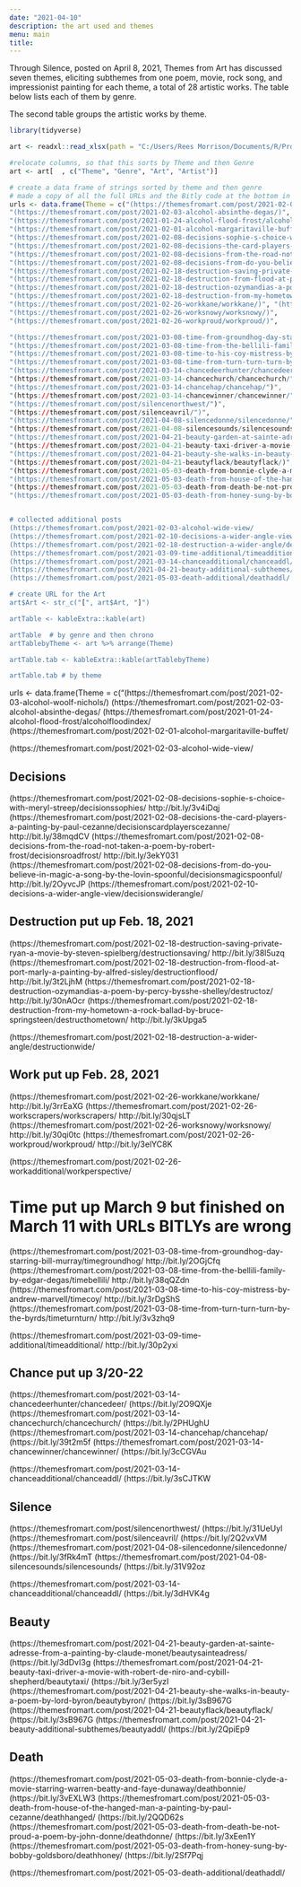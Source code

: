 ```yaml
---
date: "2021-04-10"
description: the art used and themes
menu: main
title: 
---
```


Through Silence, posted on April 8, 2021, Themes from Art has discussed seven themes, eliciting subthemes from one poem, movie, rock song, and impressionist painting for each theme, a total of 28 artistic works.  The table below lists each of them by genre.

The second table groups the artistic works by theme.

```r

library(tidyverse)

```


```r
art <- readxl::read_xlsx(path = "C:/Users/Rees Morrison/Documents/R/Projects/CLIENTS/Themes/Art and Artists.xlsx")

#relocate columns, so that this sorts by Theme and then Genre
art <- art[  , c("Theme", "Genre", "Art", "Artist")]

# create a data frame of strings sorted by theme and then genre
# made a copy of all the full URLs and the Bitly code at the bottom in case I need the latter, then removed them
urls <- data.frame(Theme = c("(https://themesfromart.com/post/2021-02-03-alcohol-woolf-nichols/)",
"(https://themesfromart.com/post/2021-02-03-alcohol-absinthe-degas/)", 
"(https://themesfromart.com/post/2021-01-24-alcohol-flood-frost/alcoholfloodindex/)",
"(https://themesfromart.com/post/2021-02-01-alcohol-margaritaville-buffet/)",
"(https://themesfromart.com/post/2021-02-08-decisions-sophie-s-choice-with-meryl-streep/decisionssophies/)", 
"(https://themesfromart.com/post/2021-02-08-decisions-the-card-players-a-painting-by-paul-cezanne/decisionscardplayerscezanne/)",
"(https://themesfromart.com/post/2021-02-08-decisions-from-the-road-not-taken-a-poem-by-robert-frost/decisionsroadfrost/)", 
"(https://themesfromart.com/post/2021-02-08-decisions-from-do-you-believe-in-magic-a-song-by-the-lovin-spoonful/decisionsmagicspoonful/)", 
"(https://themesfromart.com/post/2021-02-18-destruction-saving-private-ryan-a-movie-by-steven-spielberg/destructionsaving/)",
"(https://themesfromart.com/post/2021-02-18-destruction-from-flood-at-port-marly-a-painting-by-alfred-sisley/destructionflood/)",
"(https://themesfromart.com/post/2021-02-18-destruction-ozymandias-a-poem-by-percy-bysshe-shelley/destructoz/)", 
"(https://themesfromart.com/post/2021-02-18-destruction-from-my-hometown-a-rock-ballad-by-bruce-springsteen/destructhometown/)",
"(https://themesfromart.com/post/2021-02-26-workkane/workkane/)", "(https://themesfromart.com/post/2021-02-26-workscrapers/workscrapers/)",
"(https://themesfromart.com/post/2021-02-26-worksnowy/worksnowy/)",
"(https://themesfromart.com/post/2021-02-26-workproud/workproud/)",

"(https://themesfromart.com/post/2021-03-08-time-from-groundhog-day-starring-bill-murray/timegroundhog/)", 
"(https://themesfromart.com/post/2021-03-08-time-from-the-bellili-family-by-edgar-degas/timebellili/)",   
"(https://themesfromart.com/post/2021-03-08-time-to-his-coy-mistress-by-andrew-marvell/timecoy/)", 
"(https://themesfromart.com/post/2021-03-08-time-from-turn-turn-turn-by-the-byrds/timeturnturn/)", 
"(https://themesfromart.com/post/2021-03-14-chancedeerhunter/chancedeer/")",
"(https://themesfromart.com/post/2021-03-14-chancechurch/chancechurch/")",
"(https://themesfromart.com/post/2021-03-14-chancehap/chancehap/")",
"(https://themesfromart.com/post/2021-03-14-chancewinner/chancewinner/")",
"(https://themesfromart.com/post/silencenorthwest/")",
"(https://themesfromart.com/post/silenceavril/")",
"(https://themesfromart.com/post/2021-04-08-silencedonne/silencedonne/")",
"(https://themesfromart.com/post/2021-04-08-silencesounds/silencesounds/")",
"(https://themesfromart.com/post/2021-04-21-beauty-garden-at-sainte-adresse-from-a-painting-by-claude-monet/beautysainteadress/")",
"(https://themesfromart.com/post/2021-04-21-beauty-taxi-driver-a-movie-with-robert-de-niro-and-cybill-shepherd/beautytaxi/")",
"(https://themesfromart.com/post/2021-04-21-beauty-she-walks-in-beauty-a-poem-by-lord-byron/beautybyron/")", 
"(https://themesfromart.com/post/2021-04-21-beautyflack/beautyflack/)",
"(https://themesfromart.com/post/2021-05-03-death-from-bonnie-clyde-a-movie-starring-warren-beatty-and-faye-dunaway/deathbonnie/")",
"(https://themesfromart.com/post/2021-05-03-death-from-house-of-the-hanged-man-a-painting-by-paul-cezanne/deathhanged/")",
"(https://themesfromart.com/post/2021-05-03-death-from-death-be-not-proud-a-poem-by-john-donne/deathdonne/")",
"(https://themesfromart.com/post/2021-05-03-death-from-honey-sung-by-bobby-goldsboro/deathhoney/")",))


# collected additional posts
(https://themesfromart.com/post/2021-02-03-alcohol-wide-view/
(https://themesfromart.com/post/2021-02-10-decisions-a-wider-angle-view/decisionswiderangle/
(https://themesfromart.com/post/2021-02-18-destruction-a-wider-angle/destructionwide/
(https://themesfromart.com/post/2021-03-09-time-additional/timeadditional/   http://bit.ly/30p2yxi
(https://themesfromart.com/post/2021-03-14-chanceadditional/chanceaddl/ (https://bit.ly/3dHVK4g
(https://themesfromart.com/post/2021-04-21-beauty-additional-subthemes/beautyaddl/  (https://bit.ly/2QpiEp9
(https://themesfromart.com/post/2021-05-03-death-additional/deathaddl/

# create URL for the Art
art$Art <- str_c("[", art$Art, "]")

artTable <- kableExtra::kable(art)

artTable  # by genre and then chrono
artTablebyTheme <- art %>% arrange(Theme)

artTable.tab <- kableExtra::kable(artTablebyTheme)

artTable.tab # by theme

```

urls <- data.frame(Theme = c("(https://themesfromart.com/post/2021-02-03-alcohol-woolf-nichols/)
(https://themesfromart.com/post/2021-02-03-alcohol-absinthe-degas/
(https://themesfromart.com/post/2021-01-24-alcohol-flood-frost/alcoholfloodindex/
(https://themesfromart.com/post/2021-02-01-alcohol-margaritaville-buffet/

(https://themesfromart.com/post/2021-02-03-alcohol-wide-view/

## Decisions
(https://themesfromart.com/post/2021-02-08-decisions-sophie-s-choice-with-meryl-streep/decisionssophies/  http://bit.ly/3v4iDqj
(https://themesfromart.com/post/2021-02-08-decisions-the-card-players-a-painting-by-paul-cezanne/decisionscardplayerscezanne/  http://bit.ly/38mqdCV
(https://themesfromart.com/post/2021-02-08-decisions-from-the-road-not-taken-a-poem-by-robert-frost/decisionsroadfrost/  http://bit.ly/3ekY031
(https://themesfromart.com/post/2021-02-08-decisions-from-do-you-believe-in-magic-a-song-by-the-lovin-spoonful/decisionsmagicspoonful/  http://bit.ly/2OyvcJP
(https://themesfromart.com/post/2021-02-10-decisions-a-wider-angle-view/decisionswiderangle/


## Destruction put up Feb. 18, 2021
(https://themesfromart.com/post/2021-02-18-destruction-saving-private-ryan-a-movie-by-steven-spielberg/destructionsaving/    http://bit.ly/38l5uzq
(https://themesfromart.com/post/2021-02-18-destruction-from-flood-at-port-marly-a-painting-by-alfred-sisley/destructionflood/  http://bit.ly/3t2LjhM
(https://themesfromart.com/post/2021-02-18-destruction-ozymandias-a-poem-by-percy-bysshe-shelley/destructoz/     http://bit.ly/30nAOcr
(https://themesfromart.com/post/2021-02-18-destruction-from-my-hometown-a-rock-ballad-by-bruce-springsteen/destructhometown/   http://bit.ly/3kUpga5

(https://themesfromart.com/post/2021-02-18-destruction-a-wider-angle/destructionwide/


## Work put up Feb. 28, 2021
(https://themesfromart.com/post/2021-02-26-workkane/workkane/   http://bit.ly/3rrEaXG
(https://themesfromart.com/post/2021-02-26-workscrapers/workscrapers/  http://bit.ly/30qjsLT
(https://themesfromart.com/post/2021-02-26-worksnowy/worksnowy/      http://bit.ly/30qi0tc
(https://themesfromart.com/post/2021-02-26-workproud/workproud/    http://bit.ly/3elYC8K

(https://themesfromart.com/post/2021-02-26-workadditional/workperspective/

# Time put up March 9 but finished on March 11 with URLs   BITLYs are wrong
(https://themesfromart.com/post/2021-03-08-time-from-groundhog-day-starring-bill-murray/timegroundhog/
    http://bit.ly/2OGjCfq
(https://themesfromart.com/post/2021-03-08-time-from-the-bellili-family-by-edgar-degas/timebellili/   http://bit.ly/38qQZdn    
(https://themesfromart.com/post/2021-03-08-time-to-his-coy-mistress-by-andrew-marvell/timecoy/  http://bit.ly/3rDgShS
(https://themesfromart.com/post/2021-03-08-time-from-turn-turn-turn-by-the-byrds/timeturnturn/  http://bit.ly/3v3zhq9

(https://themesfromart.com/post/2021-03-09-time-additional/timeadditional/   http://bit.ly/30p2yxi

## Chance put up 3/20-22
(https://themesfromart.com/post/2021-03-14-chancedeerhunter/chancedeer/ (https://bit.ly/2O9QXje
(https://themesfromart.com/post/2021-03-14-chancechurch/chancechurch/    (https://bit.ly/2PHUghU
(https://themesfromart.com/post/2021-03-14-chancehap/chancehap/  (https://bit.ly/39t2m5f
(https://themesfromart.com/post/2021-03-14-chancewinner/chancewinner/  (https://bit.ly/3cCGVAu

(https://themesfromart.com/post/2021-03-14-chanceadditional/chanceaddl/   (https://bit.ly/3sCJTKW

## Silence
(https://themesfromart.com/post/silencenorthwest/  (https://bit.ly/31UeUyl
(https://themesfromart.com/post/silenceavril/    (https://bit.ly/2Q2vxVM
(https://themesfromart.com/post/2021-04-08-silencedonne/silencedonne/  (https://bit.ly/3fRk4mT
(https://themesfromart.com/post/2021-04-08-silencesounds/silencesounds/ (https://bit.ly/31V92oz

(https://themesfromart.com/post/2021-03-14-chanceadditional/chanceaddl/ (https://bit.ly/3dHVK4g

## Beauty
(https://themesfromart.com/post/2021-04-21-beauty-garden-at-sainte-adresse-from-a-painting-by-claude-monet/beautysainteadress/  (https://bit.ly/3dDvI3g
(https://themesfromart.com/post/2021-04-21-beauty-taxi-driver-a-movie-with-robert-de-niro-and-cybill-shepherd/beautytaxi/       (https://bit.ly/3er5yzI
(https://themesfromart.com/post/2021-04-21-beauty-she-walks-in-beauty-a-poem-by-lord-byron/beautybyron/ (https://bit.ly/3sB967G
(https://themesfromart.com/post/2021-04-21-beautyflack/beautyflack/  (https://bit.ly/3sB967G
(https://themesfromart.com/post/2021-04-21-beauty-additional-subthemes/beautyaddl/  (https://bit.ly/2QpiEp9

## Death
(https://themesfromart.com/post/2021-05-03-death-from-bonnie-clyde-a-movie-starring-warren-beatty-and-faye-dunaway/deathbonnie/  (https://bit.ly/3vEXLW3
(https://themesfromart.com/post/2021-05-03-death-from-house-of-the-hanged-man-a-painting-by-paul-cezanne/deathhanged/  (https://bit.ly/2QQD62s
(https://themesfromart.com/post/2021-05-03-death-from-death-be-not-proud-a-poem-by-john-donne/deathdonne/ (https://bit.ly/3xEen1Y
(https://themesfromart.com/post/2021-05-03-death-from-honey-sung-by-bobby-goldsboro/deathhoney/ (https://bit.ly/2Sf7Pqj


(https://themesfromart.com/post/2021-05-03-death-additional/deathaddl/
